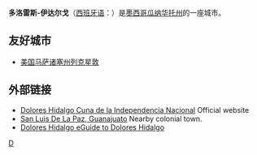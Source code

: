 {{Infobox Settlement
| name = 多洛雷斯-伊达尔戈<br/>Dolores Hidalgo
| image_skyline = Dolores Hidalgo Plaza.jpg 
| imagesize = 250px
| image_caption = 
| image_flag = 
| image_shield = 
| pushpin_map = Mexico
| pushpin_label_position = bottom
| subdivision_type = 国家
| subdivision_name = {{MEX}}
| subdivision_type1 = [[墨西哥行政区划|州]]
| subdivision_name1 = [[瓜纳华托州|瓜纳华托州]]
| elevation_m = 1980
| elevation_ft = 
| area_total_km2 = 1590
| population_as_of = 2005年
| population_total = 54843
| population_density_km2 = auto
| timezone = 
| utc_offset = 
| timezone_DST = 
| utc_offset_DST = 
| latd = 21
| latm = 10
| lats = 12
| latNS = N
| longd = 100
| longm = 55
| longs = 48
| longEW = W
| postal_code_type = 
| postal_code = 
| website =  
}}
'''多洛雷斯-伊达尔戈'''（[[西班牙语|西班牙语]]：'''{{lang|es|Dolores Hidalgo}}'''）是[[墨西哥|墨西哥]][[瓜纳华托州|瓜纳华托州]]的一座城市。

==友好城市==
*{{flagicon|USA}}[[美国|美国]][[列克星敦_(马萨诸塞州)|马萨诸塞州列克星敦]]

==外部链接==
*[http://www.doloreshidalgo.gob.mx/ Dolores Hidalgo Cuna de la Independencia Nacional] {{Wayback|url=http://www.doloreshidalgo.gob.mx/ |date=20210301055406 }} Official website
*[https://web.archive.org/web/20070502153305/http://www.sanluisdelapaz.com/ San Luis De La Paz, Guanajuato] Nearby colonial town.
*[http://www.fmschmitt.com/travels/mexico/Dolores_%20Hidalgo/Dolores_Hidalgo.html Dolores Hidalgo eGuide to Dolores Hidalgo] {{Wayback|url=http://www.fmschmitt.com/travels/mexico/Dolores_%20Hidalgo/Dolores_Hidalgo.html |date=20201210010915 }}

{{Mexico-stub}}

[[Category:瓜纳华托州城市|D]]